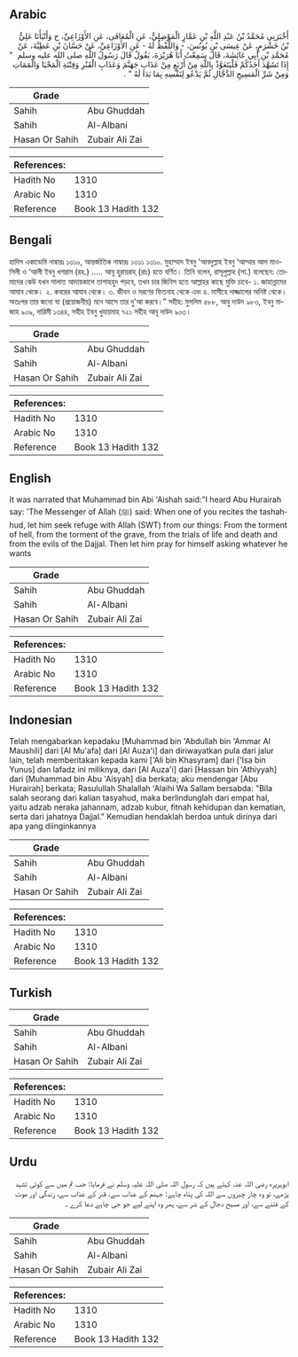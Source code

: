 ## Arabic


<div dir="rtl" lang="ar" style={{fontSize:'larger',backgroundColor:'#f8f9fa',padding:20}}>
أَخْبَرَنِي مُحَمَّدُ بْنُ عَبْدِ اللَّهِ بْنِ عَمَّارٍ الْمَوْصِلِيُّ، عَنِ الْمُعَافَى، عَنِ الأَوْزَاعِيِّ، ح وَأَنْبَأَنَا عَلِيُّ بْنُ خَشْرَمٍ، عَنْ عِيسَى بْنِ يُونُسَ، - وَاللَّفْظُ لَهُ - عَنِ الأَوْزَاعِيِّ، عَنْ حَسَّانَ بْنِ عَطِيَّةَ، عَنْ مُحَمَّدِ بْنِ أَبِي عَائِشَةَ، قَالَ سَمِعْتُ أَبَا هُرَيْرَةَ، يَقُولُ قَالَ رَسُولُ اللَّهِ صلى الله عليه وسلم ‏ "‏ إِذَا تَشَهَّدَ أَحَدُكُمْ فَلْيَتَعَوَّذْ بِاللَّهِ مِنْ أَرْبَعٍ مِنْ عَذَابِ جَهَنَّمَ وَعَذَابِ الْقَبْرِ وَفِتْنَةِ الْمَحْيَا وَالْمَمَاتِ وَمِنْ شَرِّ الْمَسِيحِ الدَّجَّالِ ثُمَّ يَدْعُو لِنَفْسِهِ بِمَا بَدَا لَهُ ‏"‏ ‏.‏
</div>
<div style={{backgroundColor:'#f8f9fa',padding:20, marginBottom: 10}}><table> <thead> <tr> <th>Grade</th> <th></th> </tr> </thead> <tbody> <tr><td>Sahih</td><td>Abu Ghuddah</td></tr><tr><td>Sahih</td><td>Al-Albani</td></tr><tr><td>Hasan Or Sahih</td><td>Zubair Ali Zai</td></tr></tbody></table><table> <thead> <tr> <th>References:</th> <th></th> </tr> </thead> <tbody><tr><td>Hadith No</td><td>1310</td></tr><tr><td>Arabic No</td><td>1310</td></tr><tr><td>Reference</td><td>Book 13 Hadith 132</td></tr></tbody></table></div>

## Bengali


<div dir="ltr" lang="bn" style={{fontSize:'larger',backgroundColor:'#f8f9fa',padding:20}}>
হাদিস একাডেমি নাম্বারঃ ১৩১০, আন্তর্জাতিক নাম্বারঃ ১৩১১ ১৩১০. মুহাম্মাদ ইবনু 'আবদুল্লাহ ইবনু ‘আম্মার আল মাওসিলী ও ‘আলী ইবনু খশরাম (রহ.) ..... আবূ হুরায়রাহ্ (রাঃ) হতে বর্ণিত। তিনি বলেন, রাসূলুল্লাহ (সা.) বলেছেন: তোমাদের কেউ যখন সালাত আদায়কালে তাশাহহুদ পড়বে, তখন চার জিনিস হতে আল্লাহর কাছে মুক্তি চাবে- ১. জাহান্নামের আযাব থেকে। ২. কবরের আযাব থেকে। ৩. জীবন ও মরণের ফিতনাহ থেকে এবং ৪. মাসীহে দাজ্জালের অনিষ্ট থেকে। অতঃপর তার জন্যে যা (প্রয়োজনীয়) মনে আসে তার দু'আ করবে।” সহীহ: মুসলিম ৫৮৮, আবু দাউদ ৯৮৩, ইবনু মাজাহ ৯০৯, দারিমী ১৩৪৪, সহীহ ইবনু খুযায়মাহ ৭২১ সহীহ আবূ দাউদ ৯০৩।
</div>
<div style={{backgroundColor:'#f8f9fa',padding:20, marginBottom: 10}}><table> <thead> <tr> <th>Grade</th> <th></th> </tr> </thead> <tbody> <tr><td>Sahih</td><td>Abu Ghuddah</td></tr><tr><td>Sahih</td><td>Al-Albani</td></tr><tr><td>Hasan Or Sahih</td><td>Zubair Ali Zai</td></tr></tbody></table><table> <thead> <tr> <th>References:</th> <th></th> </tr> </thead> <tbody><tr><td>Hadith No</td><td>1310</td></tr><tr><td>Arabic No</td><td>1310</td></tr><tr><td>Reference</td><td>Book 13 Hadith 132</td></tr></tbody></table></div>

## English


<div dir="ltr" lang="en" style={{fontSize:'larger',backgroundColor:'#f8f9fa',padding:20}}>
It was narrated that Muhammad bin Abi 'Aishah said:"I heard Abu Hurairah say: 'The Messenger of Allah (ﷺ) said: When one of you recites the tashahhud, let him seek refuge with Allah (SWT) from our things: From the torment of hell, from the torment of the grave, from the trials of life and death and from the evils of the Dajjal. Then let him pray for himself asking whatever he wants
</div>
<div style={{backgroundColor:'#f8f9fa',padding:20, marginBottom: 10}}><table> <thead> <tr> <th>Grade</th> <th></th> </tr> </thead> <tbody> <tr><td>Sahih</td><td>Abu Ghuddah</td></tr><tr><td>Sahih</td><td>Al-Albani</td></tr><tr><td>Hasan Or Sahih</td><td>Zubair Ali Zai</td></tr></tbody></table><table> <thead> <tr> <th>References:</th> <th></th> </tr> </thead> <tbody><tr><td>Hadith No</td><td>1310</td></tr><tr><td>Arabic No</td><td>1310</td></tr><tr><td>Reference</td><td>Book 13 Hadith 132</td></tr></tbody></table></div>

## Indonesian


<div dir="ltr" lang="id" style={{fontSize:'larger',backgroundColor:'#f8f9fa',padding:20}}>
Telah mengabarkan kepadaku [Muhammad bin 'Abdullah bin 'Ammar Al Maushili] dari [Al Mu'afa] dari [Al Auza'i] dan diriwayatkan pula dari jalur lain, telah memberitakan kepada kami ['Ali bin Khasyram] dari ['Isa bin Yunus] dan lafadz ini miliknya, dari [Al Auza'i] dari [Hassan bin 'Athiyyah] dari [Muhammad bin Abu 'Aisyah] dia berkata; aku mendengar [Abu Hurairah] berkata; Rasulullah Shalallah 'Alaihi Wa Sallam bersabda: "Bila salah seorang dari kalian tasyahud, maka berlindunglah dari empat hal, yaitu adzab neraka jahannam, adzab kubur, fitnah kehidupan dan kematian, serta dari jahatnya Dajjal." Kemudian hendaklah berdoa untuk dirinya dari apa yang diinginkannya
</div>
<div style={{backgroundColor:'#f8f9fa',padding:20, marginBottom: 10}}><table> <thead> <tr> <th>Grade</th> <th></th> </tr> </thead> <tbody> <tr><td>Sahih</td><td>Abu Ghuddah</td></tr><tr><td>Sahih</td><td>Al-Albani</td></tr><tr><td>Hasan Or Sahih</td><td>Zubair Ali Zai</td></tr></tbody></table><table> <thead> <tr> <th>References:</th> <th></th> </tr> </thead> <tbody><tr><td>Hadith No</td><td>1310</td></tr><tr><td>Arabic No</td><td>1310</td></tr><tr><td>Reference</td><td>Book 13 Hadith 132</td></tr></tbody></table></div>

## Turkish


<div dir="ltr" lang="tr" style={{fontSize:'larger',backgroundColor:'#f8f9fa',padding:20}}>

</div>
<div style={{backgroundColor:'#f8f9fa',padding:20, marginBottom: 10}}><table> <thead> <tr> <th>Grade</th> <th></th> </tr> </thead> <tbody> <tr><td>Sahih</td><td>Abu Ghuddah</td></tr><tr><td>Sahih</td><td>Al-Albani</td></tr><tr><td>Hasan Or Sahih</td><td>Zubair Ali Zai</td></tr></tbody></table><table> <thead> <tr> <th>References:</th> <th></th> </tr> </thead> <tbody><tr><td>Hadith No</td><td>1310</td></tr><tr><td>Arabic No</td><td>1310</td></tr><tr><td>Reference</td><td>Book 13 Hadith 132</td></tr></tbody></table></div>

## Urdu


<div dir="rtl" lang="ur" style={{fontSize:'larger',backgroundColor:'#f8f9fa',padding:20}}>
ابوہریرہ رضی اللہ عنہ کہتے ہیں کہ رسول اللہ صلی اللہ علیہ وسلم نے فرمایا: جب تم میں سے کوئی تشہد پڑھے، تو وہ چار چیزوں سے اللہ کی پناہ چاہے: جہنم کے عذاب سے، قبر کے عذاب سے، زندگی اور موت کے فتنے سے، اور مسیح دجال کے شر سے، پھر وہ اپنے لیے جو جی چاہے دعا کرے ۔
</div>
<div style={{backgroundColor:'#f8f9fa',padding:20, marginBottom: 10}}><table> <thead> <tr> <th>Grade</th> <th></th> </tr> </thead> <tbody> <tr><td>Sahih</td><td>Abu Ghuddah</td></tr><tr><td>Sahih</td><td>Al-Albani</td></tr><tr><td>Hasan Or Sahih</td><td>Zubair Ali Zai</td></tr></tbody></table><table> <thead> <tr> <th>References:</th> <th></th> </tr> </thead> <tbody><tr><td>Hadith No</td><td>1310</td></tr><tr><td>Arabic No</td><td>1310</td></tr><tr><td>Reference</td><td>Book 13 Hadith 132</td></tr></tbody></table></div>